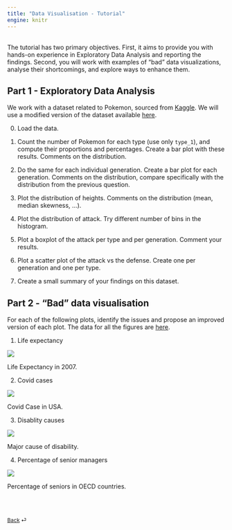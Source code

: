 ```yaml
---
title: "Data Visualisation - Tutorial"
engine: knitr
---
```


<br>
The tutorial has two primary objectives. First, it aims to provide you with hands-on experience in Exploratory Data Analysis and reporting the findings. Second, you will work with examples of "bad" data visualizations, analyse their shortcomings, and explore ways to enhance them.

## Part 1 - Exploratory Data Analysis

We work with a dataset related to Pokemon, sourced from [Kaggle](https://www.kaggle.com/datasets/mariotormo/complete-pokemon-dataset-updated-090420?select=pokedex_%28Update_05.20%29.csv). We will use a modified version of the dataset available [here](/labs/ressources/pokemon.csv).

0. Load the data.

1. Count the number of Pokemon for each type (use only `type_1`), and compute their proportions and percentages. Create a bar plot with these results. Comments on the distribution.

2. Do the same for each individual generation. Create a bar plot for each generation. Comments on the distribution, compare specifically with the distribution from the previous question. 

3. Plot the distribution of heights. Comments on the distribution (mean, median skewness, ...).

4. Plot the distribution of attack. Try different number of bins in the histogram. 

5. Plot a boxplot of the attack per type and per generation. Comment your results.

6. Plot a scatter plot of the attack vs the defense. Create one per generation and one per type. 

7. Create a small summary of your findings on this dataset.


## Part 2 - "Bad" data visualisation

For each of the following plots, identify the issues and propose an improved version of each plot. The data for all the figures are [here](/labs/ressources/data_week4.rds).

1. Life expectancy

::: {#fig-life-expectancy}

![](./images/LifeExpectancy.png)

Life Expectancy in 2007.

:::

2. Covid cases

::: {#fig-covid-case}

![](./images/COVIDcasesFox.jpeg)

Covid Case in USA.

:::

3. Disablity causes

::: {#fig-disability}

![](./images/CauseDisability.png)

Major cause of disability.

:::

4. Percentage of senior managers

::: {#fig-managers}

![](./images/SeniorManagers.png)

Percentage of seniors in OECD countries.

:::

<br><br>

::: {style="font-size: 0.875em;"}
[Back](/weeks/week-4.qmd) ⏎
:::